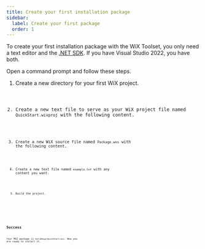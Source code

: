 ```yaml
---
title: Create your first installation package
sidebar:
  label: Create your first package
  order: 1
---
```



To create your first installation package with the WiX Toolset, you only need a text editor and the [.NET SDK](https://dotnet.microsoft.com/en-us/download).
If you have Visual Studio 2022, you have both.

Open a command prompt and follow these steps.

<Steps>

1. Create a new directory for your first WiX project.

   <Code lang="cmd" title="C:\>" code={createDirectoryCmd} />

1. Create a new text file to serve as your WiX project file named `QuickStart.wixproj` with the following content.

   <Code lang="xml" title="QuickStart.wixproj" code={quickStartProject} />

1. Create a new WiX source file named `Package.wxs` with the following content.

   <Code lang="xml" title="Package.wxs" code={quickStartSource} />

1. Create a new text file named `example.txt` with any content you want.

   <Code lang="txt" title="example.txt" code={quickStartTxt} />

1. Build the project.

   <Code lang="cmd" title="C:\src\QuickStart>" code="dotnet build" />

</Steps>

## Success

Your MSI package is `bin\Debug\QuickStart.msi`. Now you are ready to install it.

<ReplacePutGuidHere storageId='quick_start_upgrade_code' />
